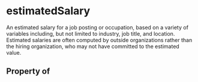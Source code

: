 # estimatedSalary

An estimated salary for a job posting or occupation, based on a variety of variables including, but not limited to industry, job title, and location. Estimated salaries  are often computed by outside organizations rather than the hiring organization, who may not have committed to the estimated value.

## Property of



